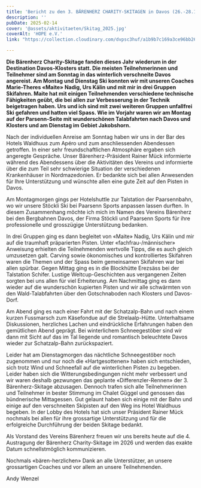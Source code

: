 ```yaml
---
title: 'Bericht zu den 3. BÄRENHERZ CHARITY-SKITAGEN in Davos (26.-28.1.2025)'
description: ''
pubDate: 2025-02-14
cover: '@assets/aktivitaeten/Skitag_2025.jpg'
coverAlt: 'HOPE e.V.'
link: "https://collection.cloudinary.com/dvpsc3huf/a1b9b7c169a3ce96bb2648b5abbbbcf7"

---
```


**Die Bärenherz Charity-Skitage fanden dieses Jahr wiederum in der Destination Davos-Klosters statt. 
Die meisten Teilnehmerinnen und Teilnehmer sind am Sonntag in das winterlich verschneite Davos 
angereist. Am Montag und Dienstag Ski konnten wir mit unseren Coaches Marie-Theres «Maite» 
Nadig, Urs Kälin und mit mir in drei Gruppen Skifahren. Maite hat mit einigen Teilnehmenden 
verschiedene technische Fähigkeiten geübt, die bei allen zur Verbesserung in der Technik 
beigetragen haben. Urs und ich sind mit zwei weiteren Gruppen unfallfrei Ski gefahren und hatten 
viel Spass. Wie im Vorjahr waren wir am Montag auf der Parsenn-Seite mit wunderschönen 
Talabfahrten nach Davos und Klosters und am Dienstag im Gebiet Jakobshorn.**

Nach der individuellen Anreise am Sonntag haben wir uns in der Bar des Hotels Waldhuus zum Apéro 
und zum anschliessenden Abendessen getroffen. In einer sehr freundschaftlichen Atmosphäre 
ergaben sich angeregte Gespräche. Unser Bärenherz-Präsident Rainer Mück informierte während des 
Abendessens über die Aktivitäten des Vereins und informierte über die zum Teil sehr schwierige 
Situation der verschiedenen Krankenhäuser in Nordmazedonien. Er bedankte sich bei allen 
Anwesenden für Ihre Unterstützung und wünschte allen eine gute Zeit auf den Pisten in Davos.

Am Montagmorgen gings per Hotelshuttle zur Talstation der Paarsennbahn, wo wir unsere Stöckli Ski 
bei Paarsenn Sports anpassen lassen durften. In diesem Zusammenhang möchte ich mich im Namen 
des Vereins Bärenherz bei den Bergbahnen Davos, der Firma Stöckli und Paarsenn Sports für ihre professionelle 
und grosszügige Unterstützung bedanken.

In drei Gruppen ging es dann begleitet von «Maite» Nadig, Urs Kälin und mir auf die traumhaft 
präparierten Pisten. Unter «fachfrau-/männischer» Anweisung erhielten die Teilnehmenden wertvolle 
Tipps, die es auch gleich umzusetzen galt. Carving sowie ökonomisches und kontrolliertes Skifahren 
waren die Themen und der Spass beim gemeinsamen Skifahren war bei allen spürbar. Gegen Mittag 
ging es in die Blockhütte Erezsäss bei der Talstation Schifer. Lustige Weltcup-Geschichten aus 
vergangenen Zeiten sorgten bei uns allen für viel Erheiterung. Am Nachmittag ging es dann wieder 
auf die wunderschön kupierten Pisten und wir alle schwärmten von den Wald-Talabfahrten über den 
Gotschnaboden nach Klosters und Davos-Dorf.

Am Abend ging es nach einer Fahrt mit der Schatzalp-Bahn und nach einem kurzen Fussmarsch zum 
Käsefondue auf die Strelaalp-Hütte. Unterhaltsame Diskussionen, herzliches Lachen und 
eindrückliche Erfahrungen haben den gemütlichen Abend geprägt. Bei winterlichem Schneegestöber 
sind wir dann mit Sicht auf das im Tal liegende und romantisch beleuchtete Davos wieder zur 
Schatzalp-Bahn zurückspaziert.

Leider hat am Dienstagmorgen das nächtliche Schneegestöber noch zugenommen und nur noch die 
«Hartgesottenen» haben sich entschieden, sich trotz Wind und Schneefall auf die winterlichen Pisten 
zu begeben. Leider haben sich die Witterungsbedingungen nicht mehr verbessert und wir waren 
deshalb gezwungen das geplante «Differenzler-Rennen» der 3. Bärenherz-Skitage abzusagen. 
Dennoch trafen sich alle Teilnehmerinnen und Teilnehmer in bester Stimmung im Chalet Güggel und 
genossen das bündnerische Mittagessen. Gut gelaunt haben sich einige mit der Bahn und einige auf 
den verschneiten Skipisten auf den Weg ins Hotel Waldhuus begeben. In der Lobby des Hotels hat 
sich unser Präsident Rainer Mück nochmals bei allen für ihre grossartige Unterstützung und für die 
erfolgreiche Durchführung der beiden Skitage bedankt.

Als Vorstand des Vereins Bärenherz freuen wir uns bereits heute auf die 4. Austragung der Bärenherz 
Charity-Skitage im 2026 und werden das exakte Datum schnellstmöglich kommunizieren. 

Nochmals «bären-herzlichen» Dank an alle Unterstützer, an unsere grossartigen Coaches und vor 
allem an unsere Teilnehmenden.

Andy Wenzel
